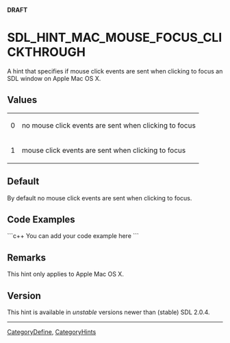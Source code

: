 <!-- # page was renamed from SDL_HINT_MAC_MOUSE_FOCUS_CLICKTHROUGH -->
<!-- pragma section-numbers off -->
<!-- pragma camelcase off -->
'''DRAFT'''

<!-- #You will need to remove the line #acl All:read above in order to be able to save the new page.  Do not remove any other content above this comment.  You may delete this comment before you save. -->

<!-- #*^*^*^*^*See http://wiki.libsdl.org/moin.cgi/SGEnumerations for details on editing this page*^*^*^*^* -->


= SDL_HINT_MAC_MOUSE_FOCUS_CLICKTHROUGH =
A hint that specifies if mouse click events are sent when clicking to focus an SDL window on Apple Mac OS X.




== Values ==
{|
|0
|no mouse click events are sent when clicking to focus
|-
|1
|mouse click events are sent when clicking to focus
|}


== Default ==
By default no mouse click events are sent when clicking to focus.


== Code Examples ==
```c++
You can add your code example here
```

<!-- #Leave this section as-is unless you have a code example to put in.  In that case, replace You can add your code example here with your code example following the Style Guide instructions.  Leave the rest of the markup alone and delete this comment. -->


== Remarks ==
This hint only applies to Apple Mac OS X.


== Version ==
This hint is available in ''unstable'' versions newer than (stable) SDL 2.0.4.


----
[[CategoryDefine]], [[CategoryHints]]
<!-- #See the Style Guide for instructions on editing the footer. -->
